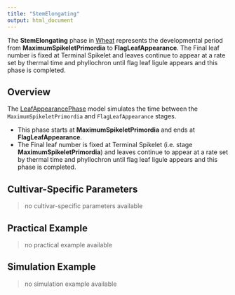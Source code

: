 ```yaml
---
title: "StemElongating"
output: html_document
---
```



The **StemElongating** phase in [Wheat](/docs/Crops/Wheat) represents the developmental period from **MaximumSpikeletPrimordia** to **FlagLeafAppearance**. The Final leaf number is fixed at Terminal Spikelet and leaves continue to appear at a rate set by thermal time and phyllochron until flag leaf ligule appears and this phase is completed.

## Overview

The [LeafAppearancePhase](/docs/Models/PMF/Phenology/Phases/LeafAppearancePhase.qmd) model simulates the time between the `MaximumSpikeletPrimordia` and `FlagLeafAppearance` stages.

- This phase starts at **MaximumSpikeletPrimordia** and ends at **FlagLeafAppearance**.
- The Final leaf number is fixed at Terminal Spikelet (i.e. stage **MaximumSpikeletPrimordia**) and leaves continue to appear at a rate set by thermal time and phyllochron until flag leaf ligule appears and this phase is completed.


## Cultivar-Specific Parameters

> no cultivar-specific parameters available

## Practical Example

> no practical example available

## Simulation Example

> no simulation example available